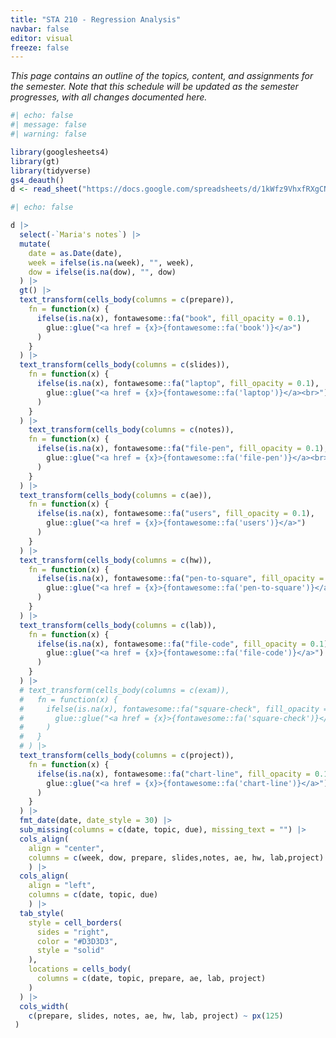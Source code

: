 ```yaml
---
title: "STA 210 - Regression Analysis"
navbar: false
editor: visual
freeze: false
---
```


*This page contains an outline of the topics, content, and assignments for the semester. Note that this schedule will be updated as the semester progresses, with all changes documented here.*

```r
#| echo: false
#| message: false
#| warning: false

library(googlesheets4)
library(gt)
library(tidyverse)
gs4_deauth()
d <- read_sheet("https://docs.google.com/spreadsheets/d/1kWfz9VhxfRXgCNHW1Q0t1CXsPAnww4WTO5COmQsSGmE/edit?usp=sharing", sheet = "Sheet1")
```

::: column-screen-right
```r
#| echo: false

d |>
  select(-`Maria's notes`) |>
  mutate(
    date = as.Date(date),
    week = ifelse(is.na(week), "", week),
    dow = ifelse(is.na(dow), "", dow)
  ) |>
  gt() |>
  text_transform(cells_body(columns = c(prepare)),
    fn = function(x) {
      ifelse(is.na(x), fontawesome::fa("book", fill_opacity = 0.1),
        glue::glue("<a href = {x}>{fontawesome::fa('book')}</a>")
      )
    }
  ) |>
  text_transform(cells_body(columns = c(slides)),
    fn = function(x) {
      ifelse(is.na(x), fontawesome::fa("laptop", fill_opacity = 0.1),
        glue::glue("<a href = {x}>{fontawesome::fa('laptop')}</a><br>")
      )
    }
  ) |>
    text_transform(cells_body(columns = c(notes)),
    fn = function(x) {
      ifelse(is.na(x), fontawesome::fa("file-pen", fill_opacity = 0.1),
        glue::glue("<a href = {x}>{fontawesome::fa('file-pen')}</a><br>")
      )
    }
  ) |>
  text_transform(cells_body(columns = c(ae)),
    fn = function(x) {
      ifelse(is.na(x), fontawesome::fa("users", fill_opacity = 0.1),
        glue::glue("<a href = {x}>{fontawesome::fa('users')}</a>")
      )
    }
  ) |>
  text_transform(cells_body(columns = c(hw)),
    fn = function(x) {
      ifelse(is.na(x), fontawesome::fa("pen-to-square", fill_opacity = 0.1),
        glue::glue("<a href = {x}>{fontawesome::fa('pen-to-square')}</a>")
      )
    }
  ) |>
  text_transform(cells_body(columns = c(lab)),
    fn = function(x) {
      ifelse(is.na(x), fontawesome::fa("file-code", fill_opacity = 0.1),
        glue::glue("<a href = {x}>{fontawesome::fa('file-code')}</a>")
      )
    }
  ) |>
  # text_transform(cells_body(columns = c(exam)),
  #   fn = function(x) {
  #     ifelse(is.na(x), fontawesome::fa("square-check", fill_opacity = 0.1),
  #       glue::glue("<a href = {x}>{fontawesome::fa('square-check')}</a>")
  #     )
  #   }
  # ) |>
  text_transform(cells_body(columns = c(project)),
    fn = function(x) {
      ifelse(is.na(x), fontawesome::fa("chart-line", fill_opacity = 0.1),
        glue::glue("<a href = {x}>{fontawesome::fa('chart-line')}</a>")
      )
    }
  ) |>
  fmt_date(date, date_style = 30) |>
  sub_missing(columns = c(date, topic, due), missing_text = "") |>
  cols_align(
    align = "center", 
    columns = c(week, dow, prepare, slides,notes, ae, hw, lab,project)
    ) |>
  cols_align(
    align = "left", 
    columns = c(date, topic, due)
    ) |>
  tab_style(
    style = cell_borders(
      sides = "right",
      color = "#D3D3D3",
      style = "solid"
    ),
    locations = cells_body(
      columns = c(date, topic, prepare, ae, lab, project)
    )
  ) |>
  cols_width(
    c(prepare, slides, notes, ae, hw, lab, project) ~ px(125)
 )

```
:::
